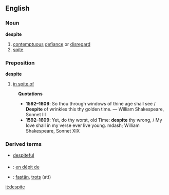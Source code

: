 ==English==
===Noun===
'''despite'''
# [[contemptuous]] [[defiance]] or [[disregard]]
# [[spite]]
===Preposition===
'''despite'''
# [[in spite of]]
:'''Quotations'''
:* '''1592&ndash;1609''': So thou through windows of thine age shall see / '''Despite''' of wrinkles this thy golden time. &mdash; William Shakespeare, Sonnet III
:* '''1592&ndash;1609''': Yet, do thy worst, old Time: '''despite''' thy wrong, / My love shall in my verse ever live young. mdash; William Shakespeare, Sonnet XIX

===Derived terms===
*[[despiteful]]

===={{trans}}====

* {{fr}} : [[en dépit de]]
* {{sv}} : [[fastän]], [[trots]] (att)

[[it:despite]]